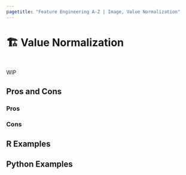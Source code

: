 ```yaml
---
pagetitle: "Feature Engineering A-Z | Image, Value Normalization"
---
```


# 🏗️ Value Normalization {#sec-image-normalization}

::: {style="visibility: hidden; height: 0px;"}
## Value Normalization
:::

WIP

## Pros and Cons

### Pros

### Cons

## R Examples

## Python Examples

